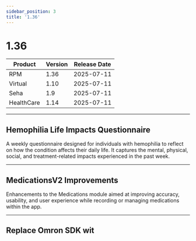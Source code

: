 ```yaml
---
sidebar_position: 3
title: '1.36'
---
```


# 1.36

| Product      | Version | Release Date |
|--------------|---------|--------------|
| RPM          | 1.36    | 2025-07-11   |
| Virtual      | 1.10    | 2025-07-11   |
| Seha         | 1.9     | 2025-07-11   |
| HealthCare   | 1.14    | 2025-07-11   |

---

## Hemophilia Life Impacts Questionnaire

A weekly questionnaire designed for individuals with hemophilia to reflect on how the condition affects their daily life. It captures the mental, physical, social, and treatment-related impacts experienced in the past week.

---

## MedicationsV2 Improvements

Enhancements to the Medications module aimed at improving accuracy, usability, and user experience while recording or managing medications within the app.

---

## Replace Omron SDK wit
